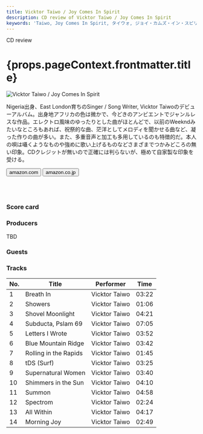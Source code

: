 ```yaml
---
title: Vicktor Taiwo / Joy Comes In Spirit
description: CD review of Vicktor Taiwo / Joy Comes In Spirit
keywords: 'Taiwo, Joy Comes In Spirit, タイウォ, ジョイ・カムズ・イン・スピリット'
---
```




<p className="largeP">CD review</p>
<h1 className="h1--no--margin">{props.pageContext.frontmatter.title}</h1>

<Row  className="image-card-group">
	<Column colMd={"3"} colLg={"4"} noGutterMdLeft="">
       <ImageCard>

![Vicktor Taiwo / Joy Comes In Spirit](../../images/cd/vicktortaiwo1L.jpg) 

</ImageCard>
	</Column>
	<Column colMd={"4"} colLg={"8"} noGutterMdLeft="">
	<p>
	Nigeria出身、East London育ちのSinger / Song Writer, Vicktor Taiwoのデビューアルバム。出身地アフリカの色は微かで、今どきのアンビエントでジャンルレスな作品。エレクトロ風味のゆったりとした曲がほとんどで、以前のWeekndみたいなところもあれば、祝祭的な曲、茫洋としてメロディを聞かせる曲など、凝った作りの曲が多い。また、多重音声と加工も多用しているのも特徴的だ。本人の唄は囁くようなものや強めに歌い上げるものなどさまざまでつかみどころの無い印象。CDクレジットが無いので正確には判らないが、極めて自家製な印象を受ける。
	</p>
	<div>
	  <Button className="button-right-mergin"  href="https://amzn.to/3e7EgMw" kind="primary" size="small" renderIcon={ArrowUpRight24}>
      amazon.com
    </Button>
		<Button className="button-right-mergin"  href="https://amzn.to/2Z3aHro" kind="secondary" size="small" renderIcon={ArrowUpRight24}>
      amazon.co.jp
    </Button>
	</div>
	<a href="https://geo.music.apple.com/us/album/joy-comes-in-spirit/1346235983?mt=1&app=music&ls=1&at=11lcug" style="display:inline-block;overflow:hidden;background:url(https://linkmaker.itunes.apple.com/ja-jp/lockup.svg?releaseDate=2018-06-01T00:00:00Z&kind=album&bubble=apple_music&style=mono-black) no-repeat;width:180px;height:45px;"></a>
	<a href="https://geo.music.apple.com/us/album/joy-comes-in-spirit/1346235983?app=itunes&at=11lcug" style="display:inline-block;overflow:hidden;background:url(https://linkmaker.itunes.apple.com/ja-jp/badge-lrg.svg?releaseDate=2018-06-01T00:00:00Z&kind=album&bubble=itunes_music) no-repeat;width:140px;height:45px;"></a>
	</Column>
</Row>
<Row >
	<Column colMd={"4"} colLg={"4"} noGutterMdLeft="">
	<div>
	  <h3>Score card</h3>
		<SliderJS1 value="5" />
	  <SliderJS2 value="1" />
		<SliderJS3 value="2" />
	  <SliderJS4 value="8" />
	</div>
</Column>
<Column colMd={"8"} colLg={"8"} noGutterMdLeft="">
<div>
<h3>Producers</h3>
<p>
TBD
</p>
<h3>Guests</h3>
<p>
</p>
</div>
</Column>
</Row>

<h3>Tracks</h3>

| No. |	 Title                |	 Performer    |	Time  |
| --- |	--------------------- | ------------- | ----- |
| 1	  |	Breath In             |	Vicktor Taiwo |	03:22 |
| 2	  |	Showers               |	Vicktor Taiwo |	01:06 |
| 3	  |	Shovel Moonlight      |	Vicktor Taiwo |	04:21 |
| 4	  |	Subducta, Pslam 69    |	Vicktor Taiwo |	07:05 |
| 5	  |	Letters I Wrote       |	Vicktor Taiwo |	03:52 |
| 6	  |	Blue Mountain Ridge   |	Vicktor Taiwo |	03:42 |
| 7	  |	Rolling in the Rapids |	Vicktor Taiwo |	01:45 |
| 8	  |	tDS (Surf)            |	Vicktor Taiwo |	03:25 |
| 9	  |	Supernatural Women    |	Vicktor Taiwo |	03:40 |
| 10  |	Shimmers in the Sun   |	Vicktor Taiwo |	04:10 |
| 11  |	Summon                |	Vicktor Taiwo |	04:58 |
| 12  |	Spectrom              |	Vicktor Taiwo |	02:24 |
| 13  |	All Within            |	Vicktor Taiwo |	04:17 |
| 14  |	Morning Joy           |	Vicktor Taiwo |	02:49 |
